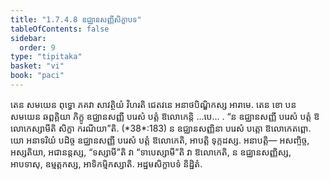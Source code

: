 ```yaml
---
title: "1.7.4.8 ឧជ្ឈានសញ្ញីសិក្ខាបទ"
tableOfContents: false
sidebar:
  order: 9
type: "tipitaka"
basket: "vi"
book: "paci"
---
```



<DynamicBreadcrumb />

<Division number="614" book="paci">

<Paragraph number="1874" book="paci">
តេន សមយេន ពុទ្ធោ ភគវា សាវត្ថិយំ វិហរតិ ជេតវនេ អនាថបិណ្ឌិកស្ស អារាមេ. តេន ខោ បន សមយេន ឆព្ពគ្គិយា ភិក្ខូ ឧជ្ឈានសញ្ញី បរេសំ បត្តំ ឱលោកេន្តិ …បេ… .
</Paragraph>

<Paragraph number="1875" book="paci">
<Emphasis>“ន ឧជ្ឈានសញ្ញី បរេសំ បត្តំ ឱលោកេស្សាមីតិ សិក្ខា ករណីយា”</Emphasis>តិ. (*38*:<Emphasis>183</Emphasis>)
</Paragraph>

<Paragraph number="1876" book="paci">
ន ឧជ្ឈានសញ្ញិនា បរេសំ បត្តោ ឱលោកេតព្ពោ. យោ អនាទរិយំ បដិច្ច ឧជ្ឈានសញ្ញី បរេសំ បត្តំ ឱលោកេតិ, អាបត្តិ ទុក្កដស្ស.
</Paragraph>

<Paragraph number="1877" book="paci">
អនាបត្តិ— អសញ្ចិច្ច, អស្សតិយា, អជានន្តស្ស, “ទស្សាមី”តិ វា “ទាបេស្សាមី”តិ វា ឱលោកេតិ, ន ឧជ្ឈានសញ្ញិស្ស, អាបទាសុ, ឧម្មត្តកស្ស, អាទិកម្មិកស្សាតិ.

</Paragraph>
</Division>

<Paragraph number="1878" type="center" book="paci">
អដ្ឋមសិក្ខាបទំ និដ្ឋិតំ.
</Paragraph>